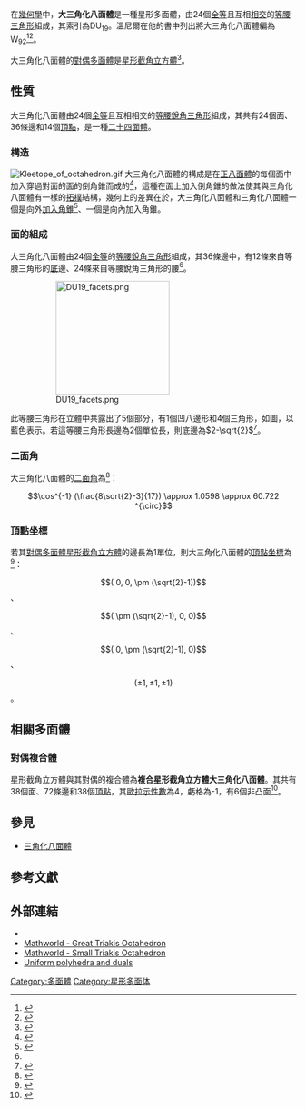 {{Polyhedronbox
| name = 大三角化八面體
| polyhedron = 大三角化八面體
| imagename = DU19_great_triakisoctahedron.png
| rotating = DU19_great_triakisoctahedron.png
| rinfo = 大三角化八面體
| Type = 星形多面體
| Face = 24
| Edge = 36
| Vertice = 14
| Face_type = 24個[[等腰三角形|等腰三角形]]<br/>[[File:DU19_facets.png|80px]]
| Vertice_type = 
| Schläfli = 
| Wythoff = 
| Symmetry_group = O<sub>h</sub>, [4,3], *432
| Index_references = DU<sub>19</sub>
| Rotation_group = 
| Properties = 等面、非凸
| dual_image = Stellated_truncated_hexahedron.png
}}
在[[幾何學|幾何學]]中，'''大三角化八面體'''是一種星形多面體，由24個[[全等|全等]]且互相[[相交|相交]]的[[等腰三角形|等腰三角形]]組成，其索引為DU<sub>19</sub>。溫尼爾在他的書中列出將大三角化八面體編為W<sub>92</sub><ref>{{cite book | author = {{link-en|馬格努斯·J·溫尼爾|Magnus J. Wenninger|Wenninger, Magnus}} | title = Polyhedron Models | publisher = Cambridge University Press | year = 1974 | isbn = 0-521-09859-9 }}</ref><ref name="math world">{{mathworld | urlname = GreatTriakisOctahedron | title = Great Triakis Octahedron}}</ref>。

大三角化八面體的[[對偶多面體|對偶多面體]]是[[星形截角立方體|星形截角立方體]]<ref>{{Cite web | url = http://archive.lib.msu.edu/crcmath/math/math/g/g309.htm | author = Eric W. Weisstein | title = Great Triakis Octahedron, The Dual of the Stellated Truncated Hexahedron. | publisher = [[密西根州立大學|密西根州立大學]][[圖書館|圖書館]] | archiveurl = https://web.archive.org/web/20160319132133/http://archive.lib.msu.edu/crcmath/math/math/g/g309.htm | archivedate = 2016-03-19 | access-date = 2016-09-02 | dead-url = no }}</ref>。

== 性質 ==
大三角化八面體由24個[[全等|全等]]且互相相交的[[等腰三角形|等腰銳角三角形]]組成，其共有24個面、36條邊和14個[[頂點_(幾何)|頂點]]，是一種[[二十四面體|二十四面體]]。

=== 構造 ===
[[File:Kleetope_of_octahedron.gif|thumb]]
大三角化八面體的構成是在[[正八面體|正八面體]]的每個面中加入穿過對面的面的倒角錐而成的<ref>{{mathworld | urlname = GreatTriakisOctahedron| title = 大三角化八面體}}</ref>，這種在面上加入倒角錐的做法使其與三角化八面體有一樣的[[拓樸|拓樸]]結構，幾何上的差異在於，大三角化八面體和三角化八面體一個是向外[[Kleetope|加入角錐]]<ref>{{Mathworld | urlname = SmallTriakisOctahedron | title = Triakis octahedron }}</ref>、一個是向內加入角錐。

=== 面的組成 ===
大三角化八面體由24個[[全等|全等]]的[[等腰三角形|等腰銳角三角形]]組成，其36條邊中，有12條來自等腰三角形的[[底|底]]邊、24條來自等腰銳角三角形的腰<ref name="dmccooey.com"/>。
:[[File:DU19_facets.png|200px]]
此等腰三角形在立體中共露出了5個部分，有1個凹八邊形和4個三角形，如圖，以藍色表示。若這等腰三角形長邊為2個單位長，則底邊為<math>2-\sqrt{2}</math><ref name="dmccooey.com">{{cite web |url=http://dmccooey.com/polyhedra/GreatTriakisOctahedron.html |title=Self-Intersecting Truncated Regular Duals: Great Triakis Octahedron |publisher=dmccooey.com |archiveurl=https://web.archive.org/web/20160324081105/http://dmccooey.com/polyhedra/GreatTriakisOctahedron.html |archivedate=2016-03-24 |access-date=2016-09-02 |dead-url=no }}</ref>。

=== 二面角 ===
大三角化八面體的[[二面角|二面角]]為<ref name="dmccooey">{{cite web| url = http://dmccooey.com/polyhedra/GreatTriakisOctahedron.html| title = Self-Intersecting Truncated Regular Polyhedra: Great Triakis Octahedron| publisher = dmccooey.com| archiveurl = https://web.archive.org/web/20160312082758/http://dmccooey.com/polyhedra/GreatTriakisOctahedron.html| archivedate = 2016-03-12| access-date = 2016-09-02| dead-url = no}}</ref>：
:<math>\cos^{-1} (\frac{8\sqrt{2}-3}{17}) \approx 1.0598 \approx 60.722 ^{\circ}</math>

=== 頂點坐標 ===
若其[[對偶多面體|對偶多面體]][[星形截角立方體|星形截角立方體]]的邊長為1單位，則大三角化八面體的[[頂點_(幾何)|頂點]][[坐標|坐標]]為<ref name="dmccooeydata">{{Cite web|url=http://dmccooey.com/polyhedra/GreatTriakisOctahedron.txt|title=Data of Great Triakis Octahedron|publisher=dmccooey.com|archiveurl=https://web.archive.org/web/20160902152838/http://dmccooey.com/polyhedra/GreatTriakisOctahedron.txt|archivedate=2016-09-02|access-date=2016-09-02|dead-url=no}}</ref>：
:<math>( 0,  0, \pm (\sqrt{2}-1))</math>、
:<math>( \pm (\sqrt{2}-1),  0,  0)</math>、
:<math>( 0, \pm (\sqrt{2}-1),  0)</math>、
:<math>( \pm 1, \pm 1, \pm 1)</math>。

== 相關多面體 ==
=== 對偶複合體 ===
星形截角立方體與其對偶的複合體為'''複合星形截角立方體大三角化八面體'''。其共有38個面、72條邊和38個[[頂點_(幾何)|頂點]]，其[[歐拉示性數|歐拉示性數]]為4，虧格為-1，有6個非凸面<ref>{{Cite web|url=http://bulatov.org/polyhedra/uniform_compounds/uc24.html|title=compound of stellated truncated hexahedron and great triakisoctahedron|publisher=bulatov.org|archiveurl=https://web.archive.org/web/20150906140734/http://bulatov.org/polyhedra/uniform_compounds/uc24.html|archivedate=2015-09-06|access-date=2016-09-02|dead-url=no}}</ref>。

== 參見 ==
* [[三角化八面體|三角化八面體]]

== 參考文獻 ==
{{refbegin|2}}
{{reflist}}
{{refend}}

== 外部連結 ==
* {{mathworld | urlname = GreatTriakisOctahedron| title = 大三角化八面體}}
* [http://mathworld.wolfram.com/GreatTriakisOctahedron.html Mathworld - Great Triakis Octahedron] {{Wayback|url=http://mathworld.wolfram.com/GreatTriakisOctahedron.html |date=20201107205627 }}
* [http://mathworld.wolfram.com/SmallTriakisOctahedron.html Mathworld - Small Triakis Octahedron] {{Wayback|url=http://mathworld.wolfram.com/SmallTriakisOctahedron.html |date=20201108055823 }}
* [https://web.archive.org/web/20171110075259/http://gratrix.net/polyhedra/uniform/summary/ Uniform polyhedra and duals]

[[Category:多面體|Category:多面體]]
[[Category:星形多面体|Category:星形多面体]]